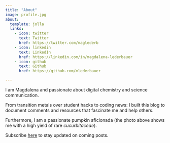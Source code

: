 ```yaml
---
title: "About"
image: profile.jpg
about:
  template: jolla
  links:
    - icon: twitter
      text: Twitter
      href: https://twitter.com/maglederb
    - icon: linkedin
      text: LinkedIn
      href: https://linkedin.com/in/magdalena-lederbauer
    - icon: github
      text: Github
      href: https://github.com/mlederbauer

---
```


I am Magdalena and passionate about digital chemistry and science communication.

From transition metals over student hacks to coding news: I built this blog to document comments and resources that fascinate me and help others.

Furthermore, I am a passionate pumpkin aficionada (the photo above shows me with a high yield of rare *cucurbitaceae*).

:::{.callout-tip}

Subscribe [here](https://bytesizedchem.substack.com/subscribe) to stay updated on coming posts.

:::